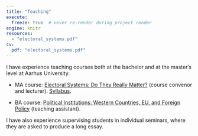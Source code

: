 ```yaml
---
title: "Teaching"
execute:
  freeze: true  # never re-render during project render
engine: knitr 
resources:
  - "electoral_systems.pdf"
cv:
  pdf: "electoral_systems.pdf"
---
```


I have experience teaching courses both at the bachelor and at the master's level at Aarhus University.

- MA course: [Electoral Systems: Do They Really Matter?](https://kursuskatalog.au.dk/en/course/113493/223E22-Electoral-Systems-Do-They-Really-Matter) (course convenor and lecturer). [Syllabus](electoral_systems.pdf).

- BA course:  [Political Institutions: Western Countries, EU, and Foreign Policy](https://kursuskatalog.au.dk/en/course/110302/Political-Institutions-Western-Countries-EU-and-Foreign-Policy) (teaching assistant).

I have also experience supervising students in individual seminars, where they are asked to produce a long essay.
